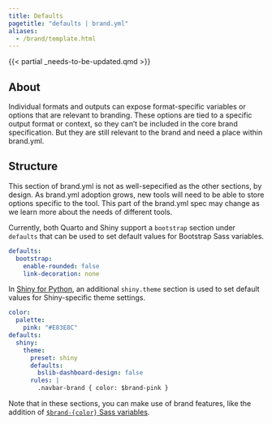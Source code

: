 ```yaml
---
title: Defaults
pagetitle: "defaults | brand.yml"
aliases:
  - /brand/template.html
---
```


{{< partial _needs-to-be-updated.qmd >}}

## About

Individual formats and outputs can expose format-specific variables or options that are relevant to branding.
These options are tied to a specific output format or context, so they can't be included in the core brand specification.
But they are still relevant to the brand and need a place within brand.yml.

## Structure

This section of brand.yml is not as well-sepecified as the other sections, by design.
As brand.yml adoption grows, new tools will need to be able to store options specific to the tool.
This part of the brand.yml spec may change as we learn more about the needs of different tools.

Currently, both Quarto and Shiny support a `bootstrap` section under `defaults` that can be used to set default values for Bootstrap Sass variables.

```.yaml
defaults:
  bootstrap:
    enable-rounded: false
    link-decoration: none
```

In [Shiny for Python](https://shiny.posit.co/py/api/core/ui.Theme.html), an additional `shiny.theme` section is used to set default values for Shiny-specific theme settings.

```.yaml
color:
  palette:
    pink: "#E83E8C"
defaults:
  shiny:
    theme:
      preset: shiny
      defaults:
        bslib-dashboard-design: false
      rules: |
        .navbar-brand { color: $brand-pink }
```

Note that in these sections, you can make use of brand features, like the addition of [`$brand-{color}` Sass variables](color.qmd#automatic-color-definitions).
